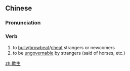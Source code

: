 ==Chinese==
{{zh-forms}}

===Pronunciation===
{{zh-pron
|m=qīshēng
|c=hei1 saang1
|mn=qz:khi-sng/xm,zz:khi-seng/qz,xm:khi-chhiⁿ/zz:khi-chheⁿ
|cat=v
}}

===Verb===
{{zh-verb}}

# to [[bully]]/[[browbeat]]/[[cheat]] strangers or newcomers
# to be [[ungovernable]] by strangers (said of horses, etc.)

[[zh:欺生]]